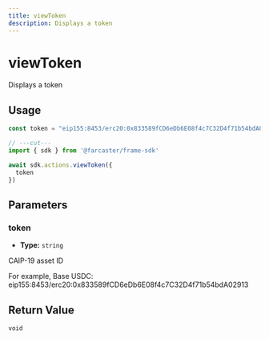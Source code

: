 ```yaml
---
title: viewToken
description: Displays a token
---
```


# viewToken

Displays a token

## Usage

```ts twoslash
const token = "eip155:8453/erc20:0x833589fCD6eDb6E08f4c7C32D4f71b54bdA02913";

// ---cut---
import { sdk } from '@farcaster/frame-sdk'

await sdk.actions.viewToken({ 
  token
})
```

## Parameters

### token

- **Type:** `string`

CAIP-19 asset ID

For example, Base USDC: eip155:8453/erc20:0x833589fCD6eDb6E08f4c7C32D4f71b54bdA02913


## Return Value

`void`


